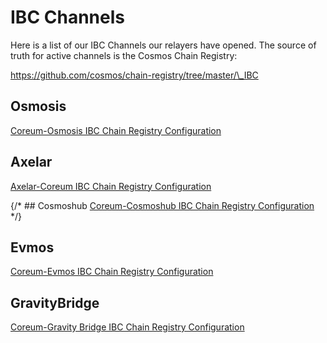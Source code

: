# IBC Channels

Here is a list of our IBC Channels our relayers have opened. The source of truth for active channels
is the Cosmos Chain Registry:

<a href="https://github.com/cosmos/chain-registry/tree/master/_IBC" target="_blank">
    https://github.com/cosmos/chain-registry/tree/master/\_IBC
</a>

## Osmosis

<a href="https://github.com/cosmos/chain-registry/blob/master/_IBC/coreum-osmosis.json" target="blank">Coreum-Osmosis
IBC Chain Registry Configuration</a>

## Axelar

<a href="https://github.com/cosmos/chain-registry/blob/master/_IBC/axelar-coreum.json" target="blank">Axelar-Coreum
IBC Chain Registry Configuration</a>

{/* ## Cosmoshub
<a href="#" target="blank">Coreum-Cosmoshub IBC Chain Registry Configuration</a> */}

## Evmos

<a href="https://github.com/cosmos/chain-registry/blob/master/_IBC/coreum-evmos.json" target="blank">Coreum-Evmos
IBC Chain Registry Configuration</a>

## GravityBridge

<a href="https://github.com/cosmos/chain-registry/blob/master/_IBC/coreum-gravitybridge.json" target="blank">Coreum-Gravity
Bridge IBC Chain Registry Configuration</a>
